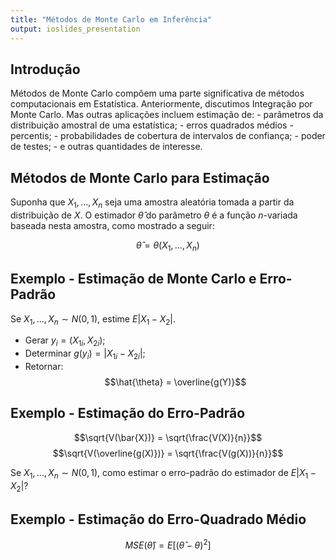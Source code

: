 ```yaml
---
title: "Métodos de Monte Carlo em Inferência"
output: ioslides_presentation
---
```


## Introdução

Métodos de Monte Carlo compõem uma parte significativa de métodos computacionais em Estatística. Anteriormente, discutimos Integração por Monte Carlo. Mas outras aplicações incluem estimação de:
- parâmetros da distribuição amostral de uma estatística;
- erros quadrados médios
- percentis;
- probabilidades de cobertura de intervalos de confiança;
- poder de testes;
- e outras quantidades de interesse.

## Métodos de Monte Carlo para Estimação

Suponha que $X_1, \dots, X_n$ seja uma amostra aleatória tomada a partir da distribuição de $X$. O estimador $\hat{\theta}$ do parâmetro $\theta$ é a função $n$-variada baseada nesta amostra, como mostrado a seguir:

$$ \hat{\theta} = \theta(X_1, \dots, X_n) $$

## Exemplo - Estimação de Monte Carlo e Erro-Padrão

Se $X_1, \dots, X_n \sim N(0, 1)$, estime $E |X_1 - X_2|$.

- Gerar $y_i = (X_{1i}, X_{2i})$;
- Determinar $g(y_i) = | X_{1i} - X_{2i} |$;
- Retornar: $$\hat{\theta} = \overline{g(Y)}$$

## Exemplo - Estimação do Erro-Padrão

$$\sqrt{V(\bar{X})} = \sqrt{\frac{V(X)}{n}}$$
$$\sqrt{V(\overline{g(X)})} = \sqrt{\frac{V(g(X))}{n}}$$

Se $X_1, \dots, X_n \sim N(0, 1)$, como estimar o erro-padrão do estimador de $E |X_1 - X_2|$?

## Exemplo - Estimação do Erro-Quadrado Médio

$$MSE(\hat{\theta}) = E\left[(\hat{\theta}-\theta)^2\right]$$


